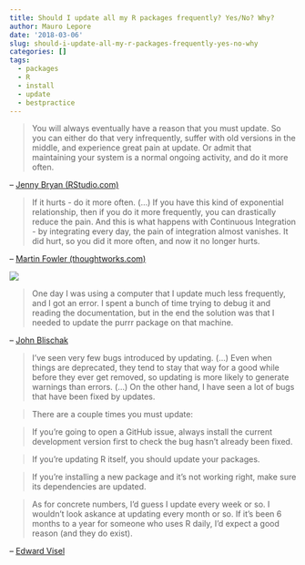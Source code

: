 ```yaml
---
title: Should I update all my R packages frequently? Yes/No? Why?
author: Mauro Lepore
date: '2018-03-06'
slug: should-i-update-all-my-r-packages-frequently-yes-no-why
categories: []
tags:
  - packages
  - R
  - install
  - update
  - bestpractice
---
```


> You will always eventually have a reason that you must update. So you can either do that very infrequently, suffer with old versions in the middle, and experience great pain at update. Or admit that maintaining your system is a normal ongoing activity, and do it more often.

-- [Jenny Bryan (RStudio.com)](https://community.rstudio.com/t/should-i-update-all-my-r-packages-frequently-yes-no-why/5856/4?u=mauro_lepore)



>  If it hurts - do it more often. (...) If you have this kind of exponential relationship, then if you do it more frequently, you can drastically reduce the pain. And this is what happens with Continuous Integration - by integrating every day, the pain of integration almost vanishes. It did hurt, so you did it more often, and now it no longer hurts.

-- [Martin Fowler (thoughtworks.com)](https://martinfowler.com/bliki/FrequencyReducesDifficulty.html)

![](https://martinfowler.com/bliki/images/frequency-reduces-difficulty/graph.png)





> One day I was using a computer that I update much less frequently, and I got an error. I spent a bunch of time trying to debug it and reading the documentation, but in the end the solution was that I needed to update the purrr package on that machine.

-- [John Blischak](https://community.rstudio.com/t/should-i-update-all-my-r-packages-frequently-yes-no-why/5856/3?u=mauro_lepore)




> I've seen very few bugs introduced by updating. (...) Even when things are deprecated, they tend to stay that way for a good while before they ever get removed, so updating is more likely to generate warnings than errors. (...) On the other hand, I have seen a lot of bugs that have been fixed by updates.

>There are a couple times you must update:

> If you’re going to open a GitHub issue, always install the current development version first to check the bug hasn't already been fixed.

> If you’re updating R itself, you should update your packages. 

> If you’re installing a new package and it’s not working right, make sure its dependencies are updated.

> As for concrete numbers, I’d guess I update every week or so. I wouldn’t look askance at updating every month or so. If it’s been 6 months to a year for someone who uses R daily, I'd expect a good reason (and they do exist).

-- [Edward Visel](https://community.rstudio.com/t/should-i-update-all-my-r-packages-frequently-yes-no-why/5856/5?u=mauro_lepore)

